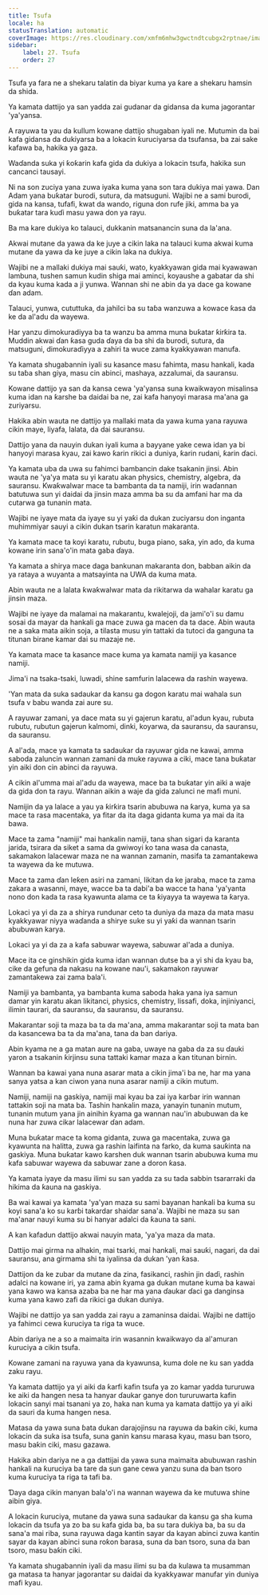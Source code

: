 ```yaml
---
title: Tsufa
locale: ha
statusTranslation: automatic
coverImage: https://res.cloudinary.com/xmfm6mhw3gwctndtcubgx2rptnae/image/upload/v1740337243/small_cover_educacion_fundamental_a051170f1c.webp
sidebar:
    label: 27. Tsufa
    order: 27
---
```

Tsufa ya fara ne a shekaru talatin da biyar kuma ya ƙare a shekaru hamsin da shida.

Ya kamata dattijo ya san yadda zai gudanar da gidansa da kuma jagorantar 'ya'yansa.

A rayuwa ta yau da kullum kowane dattijo shugaban iyali ne. Mutumin da bai kafa gidansa da dukiyarsa ba a lokacin ƙuruciyarsa da tsufansa, ba zai sake kafawa ba, hakika ya gaza.

Waɗanda suka yi ƙoƙarin kafa gida da dukiya a lokacin tsufa, hakika sun cancanci tausayi.

Ni na son zuciya yana zuwa iyaka kuma yana son tara dukiya mai yawa. Dan Adam yana buƙatar burodi, sutura, da matsuguni. Wajibi ne a sami burodi, gida na kansa, tufafi, kwat da wando, riguna don rufe jiki, amma ba ya buƙatar tara kuɗi masu yawa don ya rayu.

Ba ma kare dukiya ko talauci, dukkanin matsanancin suna da la'ana.

Akwai mutane da yawa da ke juye a cikin laka na talauci kuma akwai kuma mutane da yawa da ke juye a cikin laka na dukiya.

Wajibi ne a mallaki dukiya mai sauƙi, wato, kyakkyawan gida mai kyawawan lambuna, tushen samun kudin shiga mai aminci, koyaushe a gabatar da shi da kyau kuma kada a ji yunwa. Wannan shi ne abin da ya dace ga kowane ɗan adam.

Talauci, yunwa, cututtuka, da jahilci ba su taɓa wanzuwa a kowace ƙasa da ke da al'adu da wayewa.

Har yanzu dimokuradiyya ba ta wanzu ba amma muna buƙatar ƙirƙira ta. Muddin akwai ɗan ƙasa guda ɗaya da ba shi da burodi, sutura, da matsuguni, dimokuraɗiyya a zahiri ta wuce zama kyakkyawan manufa.

Ya kamata shugabannin iyali su kasance masu fahimta, masu hankali, kada su taɓa shan giya, masu cin abinci, mashaya, azzalumai, da sauransu.

Kowane dattijo ya san da kansa cewa 'ya'yansa suna kwaikwayon misalinsa kuma idan na ƙarshe ba daidai ba ne, zai kafa hanyoyi marasa ma'ana ga zuriyarsu.

Hakika abin wauta ne dattijo ya mallaki mata da yawa kuma yana rayuwa cikin maye, liyafa, lalata, da dai sauransu.

Dattijo yana da nauyin dukan iyali kuma a bayyane yake cewa idan ya bi hanyoyi marasa kyau, zai kawo ƙarin rikici a duniya, ƙarin rudani, ƙarin ɗaci.

Ya kamata uba da uwa su fahimci bambancin dake tsakanin jinsi. Abin wauta ne 'ya'ya mata su yi karatu akan physics, chemistry, algebra, da sauransu. Ƙwaƙwalwar mace ta bambanta da ta namiji, irin waɗannan batutuwa sun yi daidai da jinsin maza amma ba su da amfani har ma da cutarwa ga tunanin mata.

Wajibi ne iyaye mata da iyaye su yi yaƙi da dukan zuciyarsu don inganta muhimmiyar sauyi a cikin dukan tsarin karatun makaranta.

Ya kamata mace ta koyi karatu, rubutu, buga piano, saƙa, yin ado, da kuma kowane irin sana'o'in mata gaba ɗaya.

Ya kamata a shirya mace daga bankunan makaranta don, babban aikin da ya rataya a wuyanta a matsayinta na UWA da kuma mata.

Abin wauta ne a lalata ƙwaƙwalwar mata da rikitarwa da wahalar karatu ga jinsin maza.

Wajibi ne iyaye da malamai na makarantu, kwalejoji, da jami'o'i su damu sosai da mayar da hankali ga mace zuwa ga macen da ta dace. Abin wauta ne a saka mata aikin soja, a tilasta musu yin tattaki da tutoci da ganguna ta titunan birane kamar dai su mazaje ne.

Ya kamata mace ta kasance mace kuma ya kamata namiji ya kasance namiji.

Jima'i na tsaka-tsaki, luwadi, shine samfurin lalacewa da rashin wayewa.

'Yan mata da suka sadaukar da kansu ga dogon karatu mai wahala sun tsufa v babu wanda zai aure su.

A rayuwar zamani, ya dace mata su yi gajerun karatu, al'adun kyau, rubuta rubutu, rubutun gajerun kalmomi, dinki, koyarwa, da sauransu, da sauransu, da sauransu.

A al'ada, mace ya kamata ta sadaukar da rayuwar gida ne kawai, amma saboda zaluncin wannan zamani da muke rayuwa a ciki, mace tana buƙatar yin aiki don cin abinci da rayuwa.

A cikin al'umma mai al'adu da wayewa, mace ba ta buƙatar yin aiki a waje da gida don ta rayu. Wannan aikin a waje da gida zalunci ne mafi muni.

Namijin da ya lalace a yau ya ƙirƙira tsarin abubuwa na ƙarya, kuma ya sa mace ta rasa macentaka, ya fitar da ita daga gidanta kuma ya mai da ita bawa.

Mace ta zama "namiji" mai hankalin namiji, tana shan sigari da karanta jarida, tsirara da siket a sama da gwiwoyi ko tana wasa da canasta, sakamakon lalacewar maza ne na wannan zamanin, masifa ta zamantakewa ta wayewa da ke mutuwa.

Mace ta zama ɗan leƙen asiri na zamani, likitan da ke jaraba, mace ta zama zakara a wasanni, maye, wacce ba ta dabi'a ba wacce ta hana 'ya'yanta nono don kada ta rasa kyawunta alama ce ta ƙiyayya ta wayewa ta ƙarya.

Lokaci ya yi da za a shirya rundunar ceto ta duniya da maza da mata masu kyakkyawar niyya waɗanda a shirye suke su yi yaƙi da wannan tsarin abubuwan karya.

Lokaci ya yi da za a kafa sabuwar wayewa, sabuwar al'ada a duniya.

Mace ita ce ginshikin gida kuma idan wannan dutse ba a yi shi da kyau ba, cike da gefuna da nakasu na kowane nau'i, sakamakon rayuwar zamantakewa zai zama bala'i.

Namiji ya bambanta, ya bambanta kuma saboda haka yana iya samun damar yin karatu akan likitanci, physics, chemistry, lissafi, doka, injiniyanci, ilimin taurari, da sauransu, da sauransu, da sauransu.

Makarantar soji ta maza ba ta da ma'ana, amma makarantar soji ta mata ban da kasancewa ba ta da ma'ana, tana da ban dariya.

Abin kyama ne a ga matan aure na gaba, uwaye na gaba da za su ɗauki yaron a tsakanin ƙirjinsu suna tattaki kamar maza a kan titunan birnin.

Wannan ba kawai yana nuna asarar mata a cikin jima'i ba ne, har ma yana sanya yatsa a kan ciwon yana nuna asarar namiji a cikin mutum.

Namiji, namiji na gaskiya, namiji mai kyau ba zai iya karɓar irin wannan tattakin soji na mata ba. Tashin hankalin maza, yanayin tunanin mutum, tunanin mutum yana jin ainihin ƙyama ga wannan nau'in abubuwan da ke nuna har zuwa cikar lalacewar ɗan adam.

Muna buƙatar mace ta koma gidanta, zuwa ga macentaka, zuwa ga kyawunta na halitta, zuwa ga rashin laifinta na farko, da kuma sauƙinta na gaskiya. Muna buƙatar kawo ƙarshen duk wannan tsarin abubuwa kuma mu kafa sabuwar wayewa da sabuwar zane a doron ƙasa.

Ya kamata iyaye da masu ilimi su san yadda za su tada sabbin tsararraki da hikima da ƙauna na gaskiya.

Ba wai kawai ya kamata 'ya'yan maza su sami bayanan hankali ba kuma su koyi sana'a ko su karɓi takardar shaidar sana'a. Wajibi ne maza su san ma'anar nauyi kuma su bi hanyar adalci da ƙauna ta sani.

A kan kafadun dattijo akwai nauyin mata, 'ya'ya maza da mata.

Dattijo mai girma na alhakin, mai tsarki, mai hankali, mai sauƙi, nagari, da dai sauransu, ana girmama shi ta iyalinsa da dukan 'yan ƙasa.

Dattijon da ke zubar da mutane da zina, fasikanci, rashin jin daɗi, rashin adalci na kowane iri, ya zama abin ƙyama ga dukan mutane kuma ba kawai yana kawo wa kansa azaba ba ne har ma yana ɗaukar ɗaci ga danginsa kuma yana kawo zafi da rikici ga dukan duniya.

Wajibi ne dattijo ya san yadda zai rayu a zamaninsa daidai. Wajibi ne dattijo ya fahimci cewa ƙuruciya ta riga ta wuce.

Abin dariya ne a so a maimaita irin wasannin kwaikwayo da al'amuran ƙuruciya a cikin tsufa.

Kowane zamani na rayuwa yana da kyawunsa, kuma dole ne ku san yadda zaku rayu.

Ya kamata dattijo ya yi aiki da ƙarfi kafin tsufa ya zo kamar yadda tururuwa ke aiki da hangen nesa ta hanyar ɗaukar ganye don tururuwarta kafin lokacin sanyi mai tsanani ya zo, haka nan kuma ya kamata dattijo ya yi aiki da sauri da kuma hangen nesa.

Matasa da yawa suna ɓata dukan darajojinsu na rayuwa da baƙin ciki, kuma lokacin da suka isa tsufa, suna ganin kansu marasa kyau, masu ban tsoro, masu baƙin ciki, masu gazawa.

Hakika abin dariya ne a ga dattijai da yawa suna maimaita abubuwan rashin hankali na ƙuruciya ba tare da sun gane cewa yanzu suna da ban tsoro kuma ƙuruciya ta riga ta tafi ba.

Ɗaya daga cikin manyan bala'o'i na wannan wayewa da ke mutuwa shine aibin giya.

A lokacin ƙuruciya, mutane da yawa suna sadaukar da kansu ga sha kuma lokacin da tsufa ya zo ba su kafa gida ba, ba su tara dukiya ba, ba su da sana'a mai riba, suna rayuwa daga kantin sayar da kayan abinci zuwa kantin sayar da kayan abinci suna roƙon barasa, suna da ban tsoro, suna da ban tsoro, masu baƙin ciki.

Ya kamata shugabannin iyali da masu ilimi su ba da kulawa ta musamman ga matasa ta hanyar jagorantar su daidai da kyakkyawar manufar yin duniya mafi kyau.

